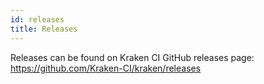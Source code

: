 ```yaml
---
id: releases
title: Releases
---
```


Releases can be found on Kraken CI GitHub releases page:
https://github.com/Kraken-CI/kraken/releases
